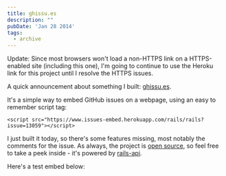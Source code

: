 ```yaml
---
title: ghissu.es
description: ""
pubDate: 'Jan 28 2014'
tags:
  - archive
---
```



Update: Since most browsers won't load a non-HTTPS link on a HTTPS-enabled site (including this one), I'm going to continue to use the Heroku link for this project until I resolve the HTTPS issues.

A quick announcement about something I built: [ghissu.es](https://www.issues-embed.herokuapp.com).

It's a simple way to embed GitHub issues on a webpage, using an easy to remember script tag:

    <script src="https://www.issues-embed.herokuapp.com/rails/rails?issue=13059"></script>

I just built it today, so there's some features missing, most notably the comments for the issue. As always, the project is [open source](https://github.com/imkmf/ghissu.es), so feel free to take a peek inside - it's powered by [rails-api](https://github.com/rails-api/rails-api).

Here's a test embed below:

<script src="http://www.ghissu.es/rails/rails?issue=13059"></script>
